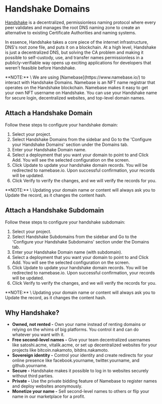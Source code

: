
# Handshake Domains

[Handshake](https://handshake.org/) is a decentralized, permissionless naming protocol where every peer validates and manages the root DNS naming zone to create an alternative to existing Certificate Authorities and naming systems.

In essence, Handshake takes a core piece of the internet infrastructure, DNS's root zone file, and puts it on a blockchain. At a high level, Handshake is just a decentralized DNS, but solving the CA problem and making it possible to self-custody, use, and transfer names permissionless in a publicly-verifiable way opens up exciting applications for developers that weren't feasible before Handshake.

<Callout type="info">
  **NOTE:** \
  We are using [Namebase](https://www.namebase.io/) to interact with Handshake Domains. Namebase is an NFT name registrar that operates on the Handshake blockchain. Namebase makes it easy to get your own NFT username on Handshake. You can use your Handshake name for secure login, decentralized websites, and top-level domain names.
</Callout>

## Attach a Handshake Domain

Follow these steps to configure your handshake domain:
1. Select your project.
2. Select Handshake Domains from the sidebar and Go to the 'Configure your Handshake Domains' section under the Domains tab.
3. Enter your Handshake Domain name.
4. Select a deployment that you want your domain to point to and Click Add. You will see the selected configuration on the screen.
5. Click Update to update your handshake domain records. You will be redirected to namebase.io. Upon successful confirmation, your records will be updated.
6. Click Verify to verify the changes, and we will verify the records for you.

<Callout type="info">
  **NOTE:** \
  Updating your domain name or content will always ask you to Update the record, as it changes the content hash.
</Callout>

## Attach a Handshake Subdomain

Follow these steps to configure your handshake subdomain:
1. Select your project.
2. Select Handshake Subdomains from the sidebar and Go to the 'Configure your Handshake Subdomains' section under the Domains tab.
3. Enter your Handshake Domain name (with subdomain).
4. Select a deployment that you want your domain to point to and Click Add. You will see the selected configuration on the screen.
5. Click Update to update your handshake domain records. You will be redirected to namebase.io. Upon successful confirmation, your records will be updated.
6. Click Verify to verify the changes, and we will verify the records for you.

<Callout type="info">
  **NOTE:** \
  Updating your domain name or content will always ask you to Update the record, as it changes the content hash.
</Callout>

## Why Handshake?​

- **Owned, not rented -** Own your name instead of renting domains or relying on the whims of big platforms. You control it and can do whatever you want with it.
- **Free second-level names -** Give your team decentralized usernames like satoshi.acme, vitalik.acme, or set up decentralized websites for your projects like bitcoin.nakamoto, bitdns.nakamoto.
- **Sovereign identity -** Control your identity and create redirects for your online presence like facebook.yourname, twitter.yourname, and github.yourname.
- **Secure -** Handshake makes it possible to log in to websites securely without third parties.
- **Private -** Use the private bidding feature of Namebase to register names and deploy websites anonymously.
- **Monetize your name -** Sell second-level names to others or flip your name in our marketplace for a profit.